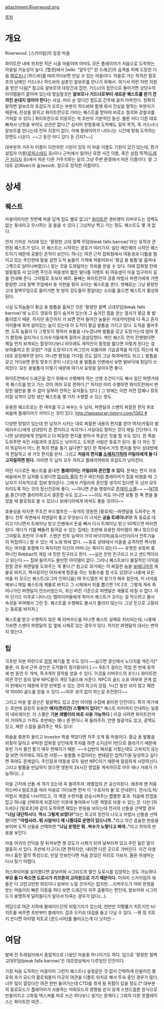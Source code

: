 attachment:Riverwood.png

[[목차]]

= 개요 =
Riverwood. [스카이림]의 등장 마을.

화이트런 내에 위치한 작은 시골 마을이며 아마도 모든 플레이어가 처음으로 도착하는 마을일 가능성이 높다. [헬겐]에서 [wiki: "알두인" 한 드래곤]의 습격을 피해 도망친 다음 [[랠로프]]나 [하드바]를 따라가다보면 만날 수 있는 마을이다. 마을로 가는 목적은 랄로프의 남매인 거드너나 하드바의 삼촌인 알보르를 만나기 위해서. 여기서 이런 저런 지원을 받은 다음[* 참고로 알보르의 대장간과 집안, 거드너의 집안으로 들어가면 상당수의 아이템들이 흩어져 있는데 명심할것은 '''알보르나 거드너로부터 새로운 퀘스트를 받기 전까진 손대지 않아야 한다'''는 사실. 미리 손 댔다간 절도로 간주돼 골치 아파진다. 정확히 말하면 알보르의 호감도가 오르는 부분이 하드바와 함께 와서 진상을 말하는 부분이기 때문에, 진상을 밝히고 화이트런으로 가라는 퀘스트를 받아야 비로소 철괴와 강철괴를 가져갈 수 있다.] 화이트런으로 이동하는 게 초반의 기본적인 동선. 물론 어디 다른 데로 빠져서 난장을 부려도 상관은 없다.[* 심지어 한밤중에 도착해도 일차 목적, 즉 거드너나 알보르를 만나는데 전혀 지장이 없다. 아예 플레이어가 나타나는 시간에 맞춰 도착하는 장면도 나온다. ~~그 동안 어디 갔다 온 건지?~~]

대부분의 거주지 이름이 이런저런 기원이 있듯 이 마을 이름도 기원이 있긴 있는데, 뭔가 설립자 이름([[로릭스테드]] 등)이나 근처에서 일어난 유명 사건 이름, 혹은 설립 목적([[드래곤 브리지]] 등)에서 따온 다른 거주지와는 달리 그냥 주변 환경에서 따온 이름이다. 말 그대로 강(River)과 숲(wood). 참으로 정직한 이름이다.

= 상세 =
== 퀘스트 ==
마을이라지만 첫번째 마을 답게 집도 별로 없고[* [[화이트런]] 경비병이 리버우드는 성벽도 없는 동네라고 무시하는 걸 들을 수 있다.] 그냥저냥 찍고 가는 정도. 퀘스트도 몇 개 없다.

먼저 가까운 거리에 있는 '황량한 고대 절벽 무덤(bleak falls barrow)'라는 유적과 관련된 퀘스트가 있다. 이 퀘스트는 시작하는 경로가 여러가지. 일단 메인퀘의 시작인 퀘스트이기 때문에 공들인 흔적이 보인다. 하나는 여관 근처 잡화점에서 여동생과 다툼을 벌이고 있는 주인한테 말을 걸면 도적 놈들이 가게에 쳐들어와서 '황금 용 발톱'을 훔쳐내 그쪽으로 달아나버렸으니 찾는 것을 도와달라는 의뢰를 받을 수 있다. 이때 잡화점 안에 멀뚱멀뚱 서 있으면 주인과 여동생의 짧은 말다툼 이벤트 뒤 여동생이 마을 입구까지 길을 안내해 준다. 그야말로 초보자 배려. 둘째는 화이트런의 궁중 마법사 파렌가에게 가면 황량한 고대 절벽 무덤에서 용 석판을 찾아 오라는 퀘스트를 준다. 셋째로는 그냥 황량한 고대 절벽무덤으로 들어가면 첫 방의 강도들이 쫑알대는 소리를 들으면 퀘스트가 활성화된다.

사실 도적놈들이 황금 용 발톱을 훔쳐간 것은 '황량한 절벽 고대무덤(bleak falls barrow)'에 노르드 영웅의 힘이 숨겨져 있는데 그 숨겨진 힘을 얻는 열쇠가 황금 용 발톱이였기 때문. 하지만 중간까지 가 보면 먼저 들어간 놈들은 거대거미한테 다 죽고 혼자 거미줄에 묶여 살아있는 놈이 있는데 이 도적이 황금 발톱을 가지고 있다. 도적을 풀어주면, 도둑 놈들이 다 그렇듯이 뭣하러 보물을 나누겠냐며 발톱을 갖고 도망가는데 얼마 못가 함정에 걸리거나 드라우거들에게 걸려서 끔살당한다. 메인 퀘스트 먼저 진행했다면 제일 먼저 보게되는 함정이다보니 아무래도 제작진이 함정을 밟으면 이렇게 된다는 걸 보여줄려고 한 모양[* 가끔 도망치다가 버그인지 되돌아와 기습공격을 하기도 하는데 제대로 응징해주면 된다. 아니면 함정을 기다릴 것도 없이 그냥 죽여버려도 되고.]. 발톱을 갖고 가다보면 문장 맞추기 문이 나오는데 용 발톱을 인벤에서 보면 발바닥에 정답이 쓰여있다. 모든 용발톱이 이렇기 때문에 여기서 요령을 알아두면 좋다. 

화이트런에서 드래곤을 잡기 위해서 수행해야 하는 선행 조건이기도 해서 일단 파렌가에게 퀘스트를 받고 가는 것이 여러 모로 편하다.[* 하지만 미리 수행하면 화이트런에서 변장한 델핀을 볼 수 없어 일부러 안하는 유저들도 있다.] 그 밖에는 이런 저런 잡퀘나 튜토리얼 성격이 강한 생산 퀘스트를 몇 가지 수행할 수 있는 정도.

유용한 퀘스트로는 한 여자를 두고 싸우는 두 남자, 파엔달과 스벤의 찌질한 편지 위조 싸움에 플레이어가 끼어드는 것이 있다. [[http://tamassran.tistory.com/1382 #]]

다양한 방법이 있는데 한 남자가 시키는 대로 찌질한 내용의 편지를 받아 여자(카밀라 발레리우스)에게 상대방이 준 편지라고 속이거나 사실대로 말하는 것이 제일 간단하다. 아니면 상대방에게 전달하고 더 찌질한 편지를 받아서 똑같은 짓을 할 수도 있다. 한 쪽을 도와주면 속인 사람과의 호감도는 낮아지고, 도와준 사람은 동료가 된다. 둘 다 하는 짓이 똑같아서 어느 한 쪽의 편을 들기 싫다면? 일단 한 쪽에서 거짓 편지를 받아 상대방에게 전달하고 새 거짓 편지를 받자. 그리고 '''처음의 편지를 [[소매치기]]하여 카밀라에게 둘 다 고자질하면 된다.''' 이러면 두 남자 모두 차이고 플레이어와의 호감도가 낮아진다.

어떤 식으로든 퀘스트를 끝내면 '''플레이어는 카밀라와 혼인할 수 있다.''' 문제는 편지 위조 싸움에서 한 남자를 도왔다면 [[암사자 묠]]의 친구 에린처럼 플레이어가 집을 비웠을 때 그 남자가 지속적으로 집에 찾아온다. 그래서 카밀라와 혼인할 생각이 있다면 두 남자 모두 차이도록 하는 것이 정신건강에 좋다. ~~아니면 콘솔 명령어로 [[존재의 소멸]]~~ ~~[[NTR]]을 즐긴다면 클리어하고서 결혼할 수도 있고~~ ~~이도 저도 아니면 보통 한 쪽 편을 들었을 때 팔로워로 쓸 수 있으니 보에디아에게 바쳐도 좋을 것이다~~

효용성을 따지면 무조건 우드엘프인 --유저의 영원한 [팔로워]--파엔달을 도와주는 게 좋다. 전투 측면에서 파엔달이 좋고 무엇보다 이 녀석은 '''궁술 트레이너다!''' 즉 동료로 데리고 다니면서 트레이닝 받고 인벤에서 돈을 빼서 다시 트레이닝 받고 50찍으면 버리면 된다. 게다가 키를 빼돌려 들어갈 수 있는 집에는 초반에 유용한 아이템이 꽤나 많으므로 그야말로 초반의 구세주. 스벤은 전투 능력이 거의 바닥이며(음유시인이라서 전투기술이 허접하다.) 할 수 있는 게 노래 밖에 없다. ~~동료 상태에서 마을을 공격하면 짝사랑하는 여자를 포함해 다 죽이지만 자신의 어머니는 죽이지 않는다.~~ 유명한 유튜버 중 하나인 Robbaz의 게임 내 친한 친구라고 한다. ~~실은 친한 친구라고 쓰고 샌드백이라고 읽는다.~~ 집에 들어가도 쓸만한 아이템이 없다. 그러니 퀘스트보다 물질적인 이익을 원할 경우 파엔달을 도와주는 게 좋다.[* 참고로 과거에는 이 찌질한 놈을 [[보에디아]]의 제물로 바치고, 짝사랑하던 여자에게 청혼을 하는 뒷통수를 칠 수도 있었다! 나중에 모든 머들 피 모으는 퀘스트(오그마 인피니움) 때 우드엘프 피 찾기가 매우 힘든데, 이 녀석을 에보니 메일 퀘스트에 제물로 바치고 그 시체에서 피를 뽑으면 1석 2조. 그렇게 계속 죽어나가던 파엔달이 안쓰러웠는지, 최신 버전 기준으로 파엔달은 제물로 바칠 수 없다. 아마 던가드 이후로 나타나는 뱀파이어들에게 죽어서 퀘스트가 꼬이는 걸 막으려고 불사 속성을 부여해서 그런 듯. 퀘스트를 수행해도 불사가 풀리지 않는다. 그냥 돈으로 고용되는 동료를 바치자.]

퀘스트를 받고 수행하지 않은 채 리버우드를 떠나면 퀘스트 실패로 처리되는데, 나중에 가보면 스벤이 파엔달의 집 옆에 시체로 있는 경우가 있다. 하지만 파엔달의 대사는 변하지 않는다.

== 팁 ==
극초반 자본 마련으로 [[장작]] 패기를 할 수도 있다.~~싫으면 광산에서 노다지를 캐든가[* 물론, 이 동네 근처 광산은 도적들이 점거중이다.].~~ 9초가 걸리는 작업 한 번에 동작 세 번 동안 두 개씩, 즉 6개의 장작을 얻을 수 있다. 이것을 리버우드의 호드나 화이트런 여관 주인 등의 일부 NPC들이 개당 5골드에 사준다. NPC의 골드 소유 여부와 관계 없이 판매되기 때문에 무한 반복할 수 있는 것이 최고의 장점. 1시간 동안 쉬지 않고 패면 약 10000 골드를 얻을 수 있다.~~아무 생각 없이 하는걸 추천한다~~

그리고 마을 옆 광산은 철광맥도 있고 초반 아이템 수집에 용이한 던전이다. 특히 여기에는 초반에 굉장히 유용한 '''예지(천리안) 스펠북이 있다!'''[* 퀘스트 마커까지 안내하는 일종의 내비게이션. 이 스펠은 '''기본 레벨이라 바로 사용 가능하다'''.] 이걸 사려면 화이트런까지 가야하고 가격도 초반에는 꽤나 센 편이니 꼭 들러주자. 안엔 철광석도 있고, 광맥도 있고, 제련 스킬을 올려주는 책도 있다!

화술을 충분히 올리고 Investor 퍽을 찍었다면 자주 오게 될 마을이다. 황금 용 발톱을 되찾아 달라고 부탁한 잡화점 상인에게 투자를 하면 소지금이 1만으로 올라가기 때문에 후반 가서 물건 팔기 매우 편해지기 때문. ~~수십번의 패치를 거쳤는데도 고쳐지지 않는걸 보면 아무래도 의도한 사항~~ 용발톱 수집이라는 변태같은 업적(?)을 달성하고 싶다면 죽여도 문제없다. 주인장과 여동생 모두 일반 NPC이기 때문에 깔끔하게 사망하신다. 그리고 발톱을 반납하지 않으면 영원히 24시간 영업을 계속하므로 아무 때나 거래가 가능하다(...)

마을 근처에 선돌 세 개가 있는데 꼭 들려주자. 레벨업의 큰 공신이된다. 애초에 맨 처음 하드버나 랄로프를 따라 마을로 가다보면 먼저 이 '수호자의 돌'로 안내한다. 전사/도적/마법사 계열로 나뉘어있고, 각 계열 수련치를 상승시켜주는 짭짤한 효과. 처음에 컨셉을 잡고 하나를 선택하게 되겠지만 이후에 돌아와서 다른 계열로 바꿀 수 있는 것. 다만 [하드바]나 [랄로프]와 같이 도착하면 재밌는 반응을 보이는데 전사의 선돌을 선택할 경우 '''"너님 대단하시다. 역시 그렇게 보였다!"'''라는 최고의 칭찬이 나오고 마법사 선돌을 선택했다면 '''"마법사라..뭐 사람마다 제 나름대로 운명이 있으니까.."'''라고 약간 씁슬한 반응을 보이며 도적 선돌을 선택하면 '''"너님 운명은 뭐..싹수가 노랗다고 봐야.."'''라고 최악의 반응을 보인다.

마을 어귀의 언덕을 잘 뒤져보면 웬 강도가 시체가 되어 널부러져 있고 주인 잃은 말이 멀뚱히 서 있다. 초반에 타고다니면 편하지만, 내리면 다른 곳으로 가버린다. 이건 야생마나 훔친 말의 특성으로, 만일 안보인다면 처음 얻었던 자리로 가보자. 물론 야생마는 다시 찾기 어렵다.

허스파이어를 설치했다면 알보어와 시그리드의 딸인 도로시를 입양하는 것도 가능하다. '''부모 둘 다 죽으면 도로시가 리프튼의 고아원으로 가기 때문이다.''' 어차피 스카이림의 애들은 다 고만고만한 외모이니 일부러 노릴 것까지는 없지만....리버우드가 야외 판정을 받는 마을이라 빠른 이동을 하다 보면 드래곤이 자주 출몰하는 편인데, 알보어와 시그리드가 용맹하게 달려들다가 알아서 타죽는 경우가 많다(...).

여담으로 여관 지하에 블레이드단의 비밀기지가 있는데, 한번만 지형뚫기 치트키인 tcl 치트를 써주면 초반부터 블레이드 검과 오키쉬 대검을 들고 다닐 수 있다. --뭐 정 치트키 쓴다면 아이템 치트로 [윈드시어]를 불러오는게 더 낫지만--
= 여담 =
발매 전 트레일러에서 중점적으로 나왔던 마을중 하나이기도 하다. 덤으로 '황량한 절벽 고대무덤(bleak falls barrow)'은 데모영상에서 다루었던 던전이다.

가장 처음 도착하는 마을이라 그런지 퀘스트나 설정같은 것 없이 간략하게 만들어진 팔로워 추가 모드의 팔로워들이 이곳의 여관을 디폴트 위치로 해서 투숙 중인 경우가 많다. 너무 많이 깔았다간 여관 한번 들어가는데 CTD를 겪게 될 위험이 있을 정도.[* 대부분의 동료모드가 플레이어가 사용하는 미화모드의 영향을 받지 않게 스탠드얼론 방식으로 만들어지고 고화질 텍스쳐를 따로 쓰곤 하다보니 생기는 문제다.] 그외의 다른 핫플레이스는 화이트런 여관...

